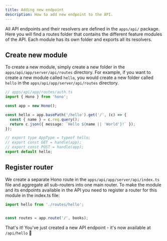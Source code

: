 ```yaml
---
title: Adding new endpoint
description: How to add new endpoint to the API.
---
```


All API endpoints and their resolvers are defined in the `apps/api/` package. Here you will find a routes folder that contains the different feature modules of the API. Each module has its own folder and exports all its resolvers. 

## Create new module

To create a new module, simply create a new folder in the `apps/api/app/server/api/routes` directory. For example, if you want to create a new module called `hello`, you would create a new folder called `hello` in the `apps/api/app/server/api/routes` directory.

```ts apps/api/app/server/api/routes/hello/index.ts
// apps/api/app/routes/auth.ts
import { Hono } from 'hono';

const app = new Hono();

const hello = app.basePath('/hello').get('/', (c) => {
  const { name } = c.req.query();
  return c.json({ message: `Hello ${name || 'World'}!` });
});

// export type AppType = typeof hello;
// export const GET = handle(app);
// export const POST = handle(app);
export default hello;
```

## Register router

We create a separate Hono route in the `apps/api/app/server/api/index.ts` file and aggregate all sub-routers into one main router. To make the module and its endpoints available in the API you need to register a router for this module in the index.ts file:

```ts apps/api/app/server/api/index.ts
import hello from './routes/hello';


const routes = app.route('/', books);
```

That's it! You've just created a new API endpoint - it's now available at `/api/hello` 🎉